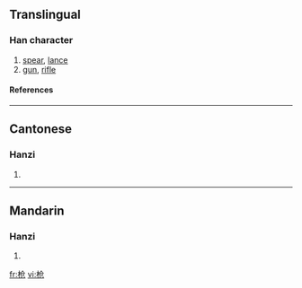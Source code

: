 {{see|槍}}

==Translingual==
===Han character===
{{Han char|rn=75|rad=木|as=04|sn=8|four=|canj=木人尸山 (DOSU)}}
# [[spear]], [[lance]]
# [[gun]], [[rifle]]
====References====
{{Han ref|kx=0517.011|hdz=21173.080|uh=67AA|ud=26538}}

----
==Cantonese==
===Hanzi===
{{yue-hanzi|jyut=|y=cheung1}}
# {{defn|Cantonese}}

----
==Mandarin==
===Hanzi===
{{cmn-hanzi|tra=槍|pin=[[qiāng]] ([[qiang1]])|wg=ch'iang<sup>1</sup>}}
# {{defn|Mandarin}}

[[fr:枪]]
[[vi:枪]]